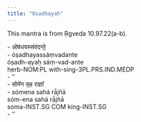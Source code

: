 ```yaml
---
title: "Oṣadhayaḥ"
---
```


This mantra is from Ṛgveda 10.97.22(a-b).

:::: ex
::: gl
| - ओष॑धयस्संव॑दन्ते॒
| - óṣadhayassáṃvadante
| óṣadh-ayaḥ sáṃ-vad-ante
| herb-NOM:PL with-sing-3PL.PRS.IND.MEDP
| - ''
:::
::::

:::: ex
::: gl
| - सोमे॑न स॒ह राज्ञा᳚
| - sómena sahá rā́jñā
| sóm-ena sahá rā́jñā
| soma-INST.SG COM king-INST.SG
| - ''
:::
::::